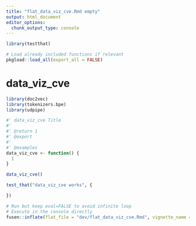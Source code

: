 ```yaml
---
title: "flat_data_viz_cve.Rmd empty"
output: html_document
editor_options: 
  chunk_output_type: console
---
```


```r
library(testthat)
```

```r
# Load already included functions if relevant
pkgload::load_all(export_all = FALSE)
```

# data_viz_cve

```r
library(doc2vec)
library(tokenizers.bpe)
library(udpipe)
```


```r
#' data_viz_cve Title
#'
#' @return 1
#' @export
#'
#' @examples
data_viz_cve <- function() {
  1
}
```

```r
data_viz_cve()
```

```r
test_that("data_viz_cve works", {

})
```


```r
# Run but keep eval=FALSE to avoid infinite loop
# Execute in the console directly
fusen::inflate(flat_file = "dev/flat_data_viz_cve.Rmd", vignette_name = "Go further")
```

